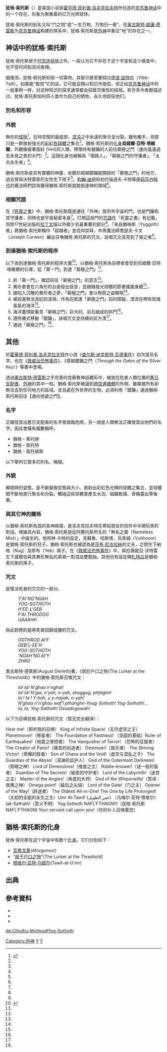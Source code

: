 {{Infobox character
| name          = 猶格·索托斯
| series        = [[克蘇魯神話|克蘇魯神話]]
| image         = Yog-Sothoth couleur.jpg
| caption       = 藝術家描繪的猶格·索托斯
| first         = 
《[[查爾斯·迪克斯特·瓦德事件|查爾斯·迪克斯特·瓦德事件]]》| last          = 
| creator       = [[霍華德·菲利普斯·洛夫克拉夫特|H. P. 洛夫克拉夫特]]
| portrayer     = 
| voice         = 
| lbl1          = 
| data1         = 
| lbl2          = 
| data2         = 
| nickname      = 
| alias         = 亞弗戈蒙<br />烏姆爾·亞特·塔維爾
| species       = [[克蘇魯神話#外神（Outer_Gods）|外神]]
| gender        = 未知
| occupation    = 
| title         = 居於戶口之物<br />闢路者<br />超越者<br />一為萬物<br />萬物為一
| family        = [[阿撒托斯|阿撒托斯]] (祖父)<br />[[克蘇魯神話#外神（Outer_Gods）|無名之霧]] (親人)
| spouse        = 
| significantother = [[莎布·尼古拉絲|莎布·尼古拉絲]]<br />拉薇妮亞·沃特雷(Lavinia Whateley)
| children      = [[克蘇魯神話#舊日支配者（Great_Old_Ones）|納格(Nug)]] (後代)<br />[[克蘇魯神話#舊日支配者（Great_Old_Ones）|耶布(Yeb)]] (後代)<br />威爾伯‧沃特雷(Wilbur Whateley) (兒子)
| relatives     = [[克蘇魯|克蘇魯]] (孫子)<br />[[札特瓜|札特瓜]] (孫子)
| religion      = 
| nationality   = 
}}
'''犹格·索托斯'''（{{lang-en|Yog-Sothoth}}）是美国小说家[[霍华德·菲利普·洛夫克拉夫特|霍华德·菲利普·洛夫克拉夫特]]所创造的[[克苏鲁神话|克苏鲁神话]]中的一个存在，形象为聚集着的亿万光辉球体。

犹格·索托斯的别名又叫“门之钥”或“一生万物、万物归一者”，在[[奥古斯特·威廉·德雷斯|奥古斯特·威廉·德雷斯]]为[[克苏鲁神话|克苏鲁神话]]构建的体系中，犹格·索托斯是[[外神|外神]]中象征“地”的存在之一。

==神话中的犹格·索托斯==
犹格·索托斯居于[[时空连续体|时空连续体]]之外，一般认为它不存在于这个宇宙和这个维度中，也不受时间和空间束缚。

据推测，犹格·索托斯知晓一切事物，其智识甚至要超过[[伊波·兹特尔|伊波·兹特尔]]（Yibb-Tstll）。如果能“取悦”它的话，它可能会赐以知识作报偿，但正如[[克苏鲁神话|克苏鲁神话]]中的一般事例一样，对这种知识的探求通常都会招致灾难性的结局。有许多作者都描述过，犹格·索托斯如何将人类作为自己的牺牲，永久地奴役他们。

=== 別名和形容 ===
{{columns-list|colwidth=30em|
*「既是[[人類|人類]]亦非人類，既是[[脊椎動物|脊椎動物]]亦是[[無脊椎動物|無脊椎動物]]，既有[[意識|意識]]亦無意識，既是[[動物|動物]]亦是[[植物|植物]]。」<ref name="love1989, 132">{{Harvnb|H. P. 洛夫克拉夫特|1989|p=132}}</ref>
*「卡特明白等同於自己的存在」<ref name="love1989, 132"/>
*「卡特自己的[[原型|原型]]」<ref name="love1989, 142">{{Harvnb|H. P. 洛夫克拉夫特|1989|p=142}}</ref>
*「超越時間和空間，唯一一個窮極且永遠的＜卡特＞」<ref name="love1989, 141">{{Harvnb|H. P. 洛夫克拉夫特|1989|p=141}}</ref>
*「在尚未誕生的[[未来|未来]][[世界|世界]]中，被稱為倫道夫·卡特的荒謬不合理的[[種族|種族]]實體」<ref name="love1989, 147">{{Harvnb|H. P. 洛夫克拉夫特|1989|p=147}}</ref>
*「幼年時所見的夢中那充滿誘惑的[[領域|領域]]」<ref name="love1989, 121">{{Harvnb|H. P. 洛夫克拉夫特|1989|p=121}}</ref>
*「亞狄斯星的魔導士Zkauba不斷地重複、持續夢見的[[夢|夢]]」<ref name="love1989, 147"/>
*「不僅是[[地球|地球]]、全[[太陽系|太陽系]]都不可不知曉的，近似於鳥鳴與低語的[[聲音|聲音]]」<ref name="love1989, 130">{{Harvnb|H. P. 洛夫克拉夫特|1989|p=130}}</ref>
*「區域性、自我一體感、無限性組合成的模糊恐懼」<ref name="lovecraft1989, 134">{{Harvnb|H. P. 洛夫克拉夫特|1989|p=134}}</ref>
*「[[力|力]]的[[渦|渦]]動」<ref name="love1989, 137">{{Harvnb|H. P. 洛夫克拉夫特|1989|p=137}}</ref>
*「銀之鑰匙，通往時空拱門」
*「超越[[存在|存在]]、大小、範圍這所有[[概念|概念]]者」<ref name="love1989, 137"/>
*「原型的無限眩目、無法到達的高度」<ref name="love1989, 138">{{Harvnb|H. P. 洛夫克拉夫特|1989|p=138}}</ref>
*「不變且無限的[[現實|現實]]」<ref>{{Harvnb|H. P. 洛夫克拉夫特|1989|p=139}}</ref>
*「唯一的原型且永遠的存在」<ref>{{Harvnb|H. P. 洛夫克拉夫特|1989|p=140}}</ref>
*「＜窮極的原型＞」<ref name="love1989, 142"/>
*「深淵和[[全知全能|全能]]的＜實體＞」<ref>{{Harvnb|H. P. 洛夫克拉夫特|1989|p=149}}</ref>
*「連講述都令人忌憚的[[神聖|神聖]]存在」<ref name="love1989, 141"/>
*「雕刻在[[印度|印度]][[寺院|寺院]]中具有許多四肢和[[頭|頭]]的[[彫像|彫像]]」<ref name="love1989, 133">{{Harvnb|H. P. 洛夫克拉夫特|1989|p=133}}</ref>
*「＜[[真實|真實]]之人＞」<ref>{{Harvnb|H. P. 洛夫克拉夫特|1989|p=129}}</ref>
*「＜彼之者＞」<ref name="love1989, 119">{{Harvnb|H. P. 洛夫克拉夫特|1989|p=119}}</ref>
*「＜它＞」<ref name="love1989, 142"/>（[[IT|IT]]<ref>{{Harvnb|H. P. 洛夫克拉夫特|2009|p=http://hplovecraft.com/writings/texts/fiction/tgsk.aspx}}</ref>）
}}

=== 外貌 ===
無形的[[怪物|怪物]]<ref name="morise2005, 18">{{Harvnb|森瀬繚|2005|p=18}}</ref>。在時空間的最底部、[[混沌|混沌]]之中永遠的聚合並分裂。雖有觸手，但那只是一群放射強光的[[彩虹色|彩虹色]][[球體|球體]]之集合<ref name="morise2005, 18"/>。猶格·索托斯的[[化身|化身]]'''烏姆爾·亞特·塔維爾'''，外觀像披著面紗 (Veil)的人類，帶領持有銀鑰的人前往窮極之門（通向遙遠過去未見之景的大門）<ref name="morise2005, 18"/>。這個化身也被稱為「領路人」、「窮極之門的守護者」、「太古永生者」<ref name="morise2005, 18"/>。

猶格·索托斯是具有實體的神靈，坐鎮於超越銀鑰能開啟的「窮極之門」的地方，過去曾與沃特雷家的女性生下孩子<ref name="morise2005, 18"/>。[[約翰·迪伊|約翰·迪伊]]和初代倫道夫·卡特等[[伊莉莎白時代|伊莉莎白時代]]的魔法師們認為獲得猶格·索托斯就能抵達神的領域<ref name="morise2005, 18"/>。

=== 相關咒語 ===
在《[[死靈之書|死靈之書]]》中，猶格·索托斯既是通往「外神」居所外宇宙的門，也是門鑰和其守護者，同時也是宇宙秘密本身<ref name="morise2005, 18"/>。打開這扇門的[[咒語|咒語]]在『死靈之書』有記載，但除17世紀出版的[[拉丁文|拉丁文]]版以外都少去最重要的部分<ref name="morise2005, 18"/>。「來自猶格斯（Yuggoth）者」將猶格·索托斯稱作「超越者」並信仰崇拜，中黑魔法師喬瑟夫‧卡文（Joseph Curwen）編出召喚猶格·索托斯的咒文，詠唱咒文並見到了彼之者<ref name="morise2005, 18"/>。

=== 到達猶格·索托斯的程序 ===
以下為到達猶格·索托斯的程序大要<ref name="morise2005, 19">{{Harvnb|森瀬繚|2005|p=19}}</ref>。以猶格·索托斯為目標者會受到烏姆爾·亞特·塔維爾的引導，從「第一門」到達「窮極之門」<ref name="morise2005, 19"/>。
# 到「第一門」，確認前往「窮極之門」的意志<ref name="morise2005, 19"/>。
# 異形者會在六角形的台座發出低音，並跟隨發光球體的節奏搖擺身體<ref name="morise2005, 19"/>。
# 據陷入沉睡的異形者之夢，「窮極之門」會以物質之姿顯現<ref name="morise2005, 19"/>。
# 被投進無法測記的深淵，作為在抵達「窮極之門」前的障礙，漂流在帶有玫瑰香氣的海洋<ref name="morise2005, 19"/>。
# 海洋盡頭能看見「窮極之門」巨大的、岩石組成的拱門<ref name="morise2005, 19"/>。
# 遵照儀式移動「銀鑰」，詠唱咒文並持續向前方漂<ref name="morise2005, 19"/>。
# 通過「窮極之門」<ref name="morise2005, 19"/>。

== 其他 ==
於[[霍華德·菲利普·洛夫克拉夫特|霍華德·菲利普·洛夫克拉夫特]]作小説《[[查尔斯·迪克斯特·瓦德事件|查尔斯·迪克斯特·瓦德事件]]》初次提及名字。也在《[[敦威治恐怖事件|敦威治恐怖事件]]》、《穿越銀鑰之門（''Through the Gates of the Silver Key''）》等書中登場。

透過[[奧古斯特·德雷斯|奧古斯特·德雷斯]]之手完善的克蘇魯神話體系中，被放在危害人類位置的[[克蘇魯神話#舊日支配者（Great_Old_Ones）|舊日支配者]]、[[克蘇魯神話#外神（Outer_Gods）|外神]]的其中一柱。猶格·索托斯被逼到[[時空連續體|時空連續體]]的外側、雖鄰接所有卻無法去到任何地方的區域。並且處在外世界的生物，必須利用「銀鑰」通過猶格·索托斯前往【通向他處之門】。

=== 名字 ===
正確發音出舊日支配者的名字會面臨危險，另一說是人類無法正確發音出他們的名字。因此會擁有複數稱呼。
* 猶格・索托赫
* 猶格・索托特
* 猶格・索托赫斯 
以下舉列它眾多的別名、稱號。
{{columns-list|colwidth=25em|
*門之鑰（The Key and the Gate）
*一生萬物、萬物歸一者（The All-in-One, The One-in-All）
*超越者（The Beyond One）
*闢路者（Opener of the Way）
*外神
*混沌的媒介
*原始言語的表現
*虛空之門
*「被幽閉在漆黑闇影的外在知性」
}}

=== 外貌 ===
顯現時的姿態，是不斷變換型態與大小、放射出彩虹色光輝的球體之集合，並球體間不斷地進行聚合和分裂。觸碰這些球體會產生水泡、組織乾燥、骨骼露出等後果。

=== 與其它神的關係 ===
以猶格·索托斯為首的各神族譜，是洛夫克拉夫特在寄給朋友的信件中半開玩笑的對話。根據其內容，猶格·索托斯是從阿撒托斯所生的「無名之霧（Nameless Mist）」中誕生的。依照林‧卡特的設定，克蘇魯、哈斯塔、烏素姆（Vulthoom）是猶格·索托斯的兒子。猶格·索托斯也被認為是[[莎布·尼古拉絲|莎布·尼古拉絲]]的丈夫，之間生下納格（Nug）及耶布（Yeb）兩子。在《[[敦威治恐怖事件|敦威治恐怖事件]]》中，與拉薇妮亞·沃特雷生下威爾伯與其異形無名的弟弟一對混血雙胞胎。其他也有設定稱[[札特瓜|札特瓜]]是猶格·索托斯的孫子。

=== 咒文 ===
是復活死者的咒文的一部分。

:''Y'AI'NG'NGAH<br>YOG-SOTHOTH<br>H'EE-L'GEB<br>F'AI THRODOG<br>UAAAHH''

與此對應的是將死者回歸成鹽的咒文。

:''OGTHROD AI'F<br>GEB'L-EE'H<br>YOG-SOTHOTH<br>'NGAH'NG AI'Y<br>ZHRO''

奧古斯特·德萊斯(August Derleth)著，《居於戶口之物(The Lurker at the Threshold)》中的猶格·索托斯召喚咒文：

:''Ia! Ia! N'ghaa n'nghai! <br>Ia! Ia! N'gai, n'yah, n-yah, shoggog, phfaghn! <br>Ia ! la ! Y-hah, y y-nayah, n-yah! <br>N'ghaa n'n'ghau  waf'l pthanghn-Youg-Sothoth! Yog-Sothoth!... <br>Ia, Ia, Yog-Sothoth! Ossadogowah!''

以下为召唤犹格·索托斯的咒文（暂无完全翻译）：

Hear me!（聆听我的召唤） King of Infinite Space!（无尽虚空之王） Planetmover!（移星者） The Foundation of Fastness! （坚固的基础）Ruler of Earthquakes!（地震之掌控者） The Vanquisher of Terror! （恐怖的征服者）The Creator of Panic!（痛苦的创造者） Destroyer!（毁灭者） The Shining Victor!（荣耀的胜者） Son of Chaos and the Void!（虚空与混乱之子） The Guardian of the Abyss!（深渊的监护人） God of the Outermost Darkness!（原暗之神） Lord of Dimensions!（维度之主） Riddle-knower!（谜一般的智者） Guardian of The Secrets!（秘密的守护者） Lord of the Labyrinth!（迷宫之主） Master of the Angles!（角度的大师） God of the Whiporwills!（暂译：夜鹰之神） Omega point!（最后之尖端） Lord of the Gate!（门之主） Opener of the Way!（辟途者） The Oldest! All-in-One! The One by Life Prolonged!（太初的全能的永生之主）Umr At-Tawil! (عمر الطويل) （乌梅尔·亚特·塔维尔）Iak-Sathath!（意义不明） Yog Sothoth NAFL'FTHAGN!!!（犹格·索托斯 NAFL'FTHAGN) Your servant call upon you!（你的仆人召唤着您）

==猶格·索托斯的化身==
犹格·索托斯在这个宇宙中有数个[[化身|化身]]。它们分别如下：
*[[亚弗戈蒙|亚弗戈蒙]](Aforgomon)
*“[[居于户口之物|居于户口之物]]”(The Lurker at the Threshold) 
*[[塔维尔·亚特·乌姆尔|塔维尔·亚特·乌姆尔]](Tawil-at-U'mr)

== 出典 ==
{{reflist|2}}

==參考資料==
*{{cite book|last=Harms|first=Daniel|chapter=Yog-Sothoth|pages=[https://archive.org/details/encyclopediacthu00dani/page/345 345]–7|title=The Encyclopedia Cthulhiana|url=https://archive.org/details/encyclopediacthu00dani|edition=2nd|year=1998|location=Oakland, CA|publisher=Chaosium|isbn=1-56882-119-0}}
*{{cite book|last=Pearsall|first=Anthony B.|title=The Lovecraft Lexicon|edition=1st|chapter=Yog-Sothoth|pages=438–40|year=2005|location=Tempe, AZ|publisher=New Falcon|isbn=1-56184-129-3}}
*{{cite book|last=Petersen|first=Sandy|first2=Lynn |last2=Willis |first3=William |last3=Hamblin |title=Call of Cthulhu|edition=5th|chapter=In Rerum Supernatura|pages=189–92|year=1992|location=Oakland, CA|publisher=Chaosium|isbn=0-933635-86-9}}

{{H.P. Lovecraft}}
{{克蘇魯神話}}
[[Category:外神|Category:外神]]
[[Category:文学角色|Y]]
[[Category:邪恶神|Y]]

[[de:Cthulhu-Mythos#Yog-Sothoth|de:Cthulhu-Mythos#Yog-Sothoth]]